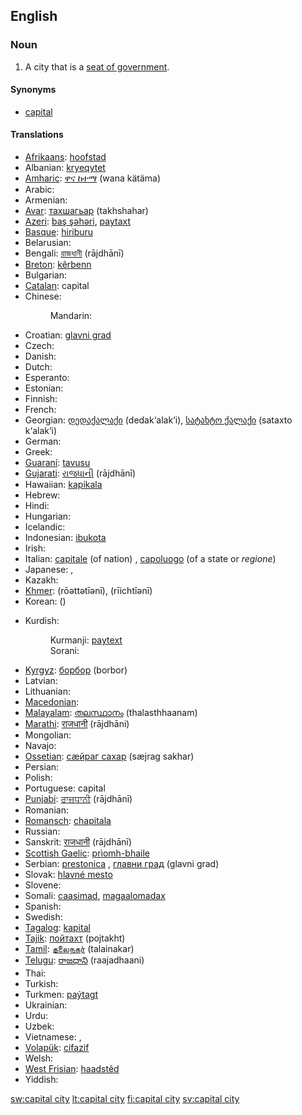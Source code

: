 ==English==

===Noun===
{{en-noun|sg=[[capital]] [[city]]|pl=capital cities}}

# A city that is a [[seat of government]].

====Synonyms====
* {{qualifier|by ellipsis}} [[capital]]

====Translations====
{{trans-top|city designated as seat of government}}
* [[Afrikaans]]: [[hoofstad]]
* Albanian: [[kryeqytet]]
* [[Amharic]]: [[ዋና ከተማ]] (wana kätäma)
* Arabic: {{t+|ar|عاصمة|f|tr=3aaSima}}
* Armenian: {{t-|hy|մայրաքաղաք|tr=mayrak’aġak’}}
* [[Avar]]: [[тахшагьар]] (takhshahar)
* [[Azeri]]: [[baş şəhəri]], [[paytaxt]]
* [[Basque]]: [[hiriburu]]
* Belarusian: {{t-|be|сталіца|f|tr=stalíca|xs=Belarusian}}
* Bengali: [[রাজধানী]] (rājdhānī)
* [[Breton]]: [[kêrbenn]]
* Bulgarian: {{t+|bg|столица|f|tr=stólica}}
* [[Catalan]]: capital {{f}}
* Chinese:
*: Mandarin: {{t-|cmn|首都|tr=shǒudū|sc=Hani}}
* Croatian: [[glavni grad]] {{m}}
* Czech: {{t+|cs|hlavní město}}
* Danish: {{t+|da|hovedstad}}
* Dutch: {{t+|nl|hoofdstad|m|f}}
* Esperanto: {{t+|eo|ĉefurbo|xs=Esperanto}}
* Estonian: {{t+|et|pealinn}}
* Finnish: {{t+|fi|pääkaupunki}}
* French: {{t+|fr|capitale|f}}
* Georgian: [[დედაქალაქი]] (dedak‘alak‘i), [[სატახტო ქალაქი]] (sataxto k‘alak‘i)
* German: {{t+|de|Hauptstadt|f}}
* Greek: {{t+|el|πρωτεύουσα|f|tr=prōtévousa}}
* [[Guaraní]]: [[tavusu]]
* [[Gujarati]]: [[રાજધાની]] (rājdhānī)
* Hawaiian: [[kapikala]]
* Hebrew: {{t|he|בירה|f|tr=bira|sc=Hebr}}
* Hindi: {{t|hi|राजधानी|tr=rājdhānī|sc=Deva}}
* Hungarian: {{t+|hu|főváros}}
* Icelandic: {{t-|is|höfuðborg|f}}
* Indonesian: [[ibukota]]
* Irish: {{t|ga|príomhchathair|f|xs=Irish}}
* Italian: [[capitale]] (of nation) {{f}}, [[capoluogo]] (of a state or ''regione'') {{m}}
* Japanese: {{t+|ja|首都|tr=しゅと, shuto}},  {{t+|ja|都|tr=miyako}}
* Kazakh: {{t|kk|астана|tr=astaná|sc=Cyrl}}
* [[Khmer]]: {{Khmr|[[រដ្ឋធានី]]}} (rōəttətīənī), {{Khmr|[[រាជធានី]]}} (rīichtīənī)
* Korean: {{t+|ko|수도|tr=sudo|sc=Hang}} ({{t-|ko|首都|sc=Hani}})
{{trans-mid}}
* Kurdish:
*: Kurmanji: [[paytext]]
*: Sorani: {{t|ku|پایته‌خت|tr=pAitakjt|sc=ku-Arab}}
* [[Kyrgyz]]: [[борбор]] (borbor)
* Latvian: {{t-|lv|galvaspilsēta|xs=Latvian}}
* Lithuanian: {{t+|lt|sostinė|xs=Lithuanian}}
* [[Macedonian]]: {{t|mk|главен град|m|tr=glaven grad|sc=Cyrl}}
* [[Malayalam]]: [[തലസ്ഥാനം]] (thalasthhaanam)
* [[Marathi]]: [[राजधानी]] (rājdhāni)
* Mongolian: {{t|mn|нийслэл хот|tr=niyslel hot|sc=Cyrl}}
* Navajo: {{tø|nv|Wááshindoon bikin}}
* [[Ossetian]]: [[сӕйраг сахар]] (sæjrag sakhar)
* Persian: {{t|fa|پایتخت|tr=pāyetaxt|sc=fa-Arab}}
* Polish: {{t+|pl|stolica|f}}
* Portuguese: capital {{m|f}}
* [[Punjabi]]: [[ਰਾਜਧਾਨੀ]] (rājdhānī)
* Romanian: {{t+|ro|capitală|f}}
* [[Romansch]]: [[chapitala]]
* Russian: {{t+|ru|столица|f|tr=stolíca}}
* Sanskrit: [[राजधानी]] (rājdhānī)
* [[Scottish Gaelic]]: [[prìomh-bhaile]]
* Serbian: [[prestonica]] {{f}}, [[главни град]] (glavni grad)
* Slovak: [[hlavné mesto]]
* Slovene: {{t+|sl|glavno mesto}}
* Somali: [[caasimad]], [[magaalomadax]]
* Spanish: {{t+|es|capital|f}}
* Swedish: {{t+|sv|huvudstad|c}}
* [[Tagalog]]: [[kapital]]
* [[Tajik]]: [[пойтахт]] (pojtakht)
* [[Tamil]]: [[தலைநகர்]] (talainakar)
* [[Telugu]]: [[రాజధాని]] (raajadhaani)
* Thai: {{t|th|เมืองหลวง|tr=meuang lŭang|sc=Thai}}
* Turkish: {{t+|tr|başkent}}
* Turkmen: [[paýtagt]]
* Ukrainian: {{t+|uk|столиця|f|tr=stolýcja|xs=Ukrainian}}
* Urdu: {{t|ur|دارالحکومت|tr=dār-ul-ḥukūmat|sc=ur-Arab}}
* Uzbek: {{t-|uz|poytaxt|xs=Uzbek}}
* Vietnamese: {{t|vi|thủ đô}},  {{t|vi|首都}}
* [[Volapük]]: [[cifazif]]
* Welsh: {{t-|cy|prifddinas|f|xs=Welsh}}
* [[West Frisian]]: [[haadstêd]]
* Yiddish: {{t|yi|הױפּטשטאָט|f|tr=hoyptshtot|sc=yi-Hebr}}
{{trans-bottom}}

[[sw:capital city]]
[[lt:capital city]]
[[fi:capital city]]
[[sv:capital city]]